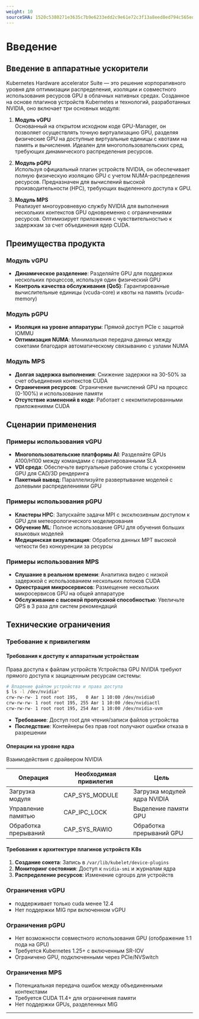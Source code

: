 ```yaml
---
weight: 10
sourceSHA: 1520c5380271e3635c7b9e6233edd2c9e61e72c3f13a8eed8ed794c565edbf3d
---
```


# Введение

## Введение в аппаратные ускорители

Kubernetes Hardware accelerator Suite — это решение корпоративного уровня для оптимизации распределения, изоляции и совместного использования ресурсов GPU в облачных нативных средах. Созданное на основе плагинов устройств Kubernetes и технологий, разработанных NVIDIA, оно включает три основных модуля:

1. **Модуль vGPU**\
   Основанный на открытом исходном коде GPU-Manager, он позволяет осуществлять точную виртуализацию GPU, разделяя физические GPU на доступные виртуальные единицы с квотами на память и вычисления. Идеален для многопользовательских сред, требующих динамического распределения ресурсов.

2. **Модуль pGPU**\
   Используя официальный плагин устройств NVIDIA, он обеспечивает полную физическую изоляцию GPU с учетом NUMA-распределения ресурсов. Предназначен для вычислений высокой производительности (HPC), требующих выделенного доступа к GPU.

3. **Модуль MPS**\
   Реализует многоуровневую службу NVIDIA для выполнения нескольких контекстов GPU одновременно с ограничениями ресурсов. Оптимизирует приложения с чувствительностью к задержкам за счет объединения ядер CUDA.

## Преимущества продукта

### Модуль vGPU

- **Динамическое разделение**: Разделяйте GPU для поддержки нескольких процессов, используя один физический GPU
- **Контроль качества обслуживания (QoS)**: Гарантированные вычислительные единицы (vcuda-core) и квоты на память (vcuda-memory)

### Модуль pGPU

- **Изоляция на уровне аппаратуры**: Прямой доступ PCIe с защитой IOMMU
- **Оптимизация NUMA**: Минимальная передача данных между сокетами благодаря автоматическому связыванию с узлами NUMA

### Модуль MPS

- **Долгая задержка выполнения**: Снижение задержки на 30-50% за счет объединения контекстов CUDA
- **Ограничения ресурсов**: Ограничение вычислений GPU на процесс (0-100%) и использование памяти
- **Отсутствие изменений в коде**: Работает с некомпилированными приложениями CUDA

## Сценарии применения

### Примеры использования vGPU

- **Многопользовательские платформы AI**: Разделяйте GPUs A100/H100 между командами с гарантированными SLA
- **VDI среда**: Обеспечьте виртуальные рабочие столы с ускорением GPU для CAD/3D рендеринга
- **Пакетный вывод**: Параллелизуйте развертывание моделей с долевыми распределениями GPU

### Примеры использования pGPU

- **Кластеры HPC**: Запускайте задачи MPI с эксклюзивным доступом к GPU для метеорологического моделирования
- **Обучение ML**: Полное использование GPU для обучения больших языковых моделей
- **Медицинская визуализация**: Обработка данных МРТ высокой четкости без конкуренции за ресурсы

### Примеры использования MPS

- **Слушание в реальном времени**: Аналитика видео с низкой задержкой с использованием нескольких потоков CUDA
- **Оркестрация микросервисов**: Размещение нескольких микросервисов GPU на общей аппаратуре
- **Обслуживание с высокой пропускной способностью**: Увеличьте QPS в 3 раза для систем рекомендаций

## Технические ограничения

### Требование к привилегиям

#### Требования к доступу к аппаратным устройствам

Права доступа к файлам устройств
Устройства GPU NVIDIA требуют прямого доступа к защищенным ресурсам системы:

```bash
# Владение файлом устройства и права доступа
$ ls -l /dev/nvidia*
crw-rw-rw- 1 root root 195,   0 Авг 1 10:00 /dev/nvidia0
crw-rw-rw- 1 root root 195, 255 Авг 1 10:00 /dev/nvidiactl
crw-rw-rw- 1 root root 195, 254 Авг 1 10:00 /dev/nvidia-uvm
```

- **Требование**: Доступ root для чтения/записи файлов устройства
- **Последствие**: Контейнеры без прав root получают ошибки отказа в разрешении

#### Операции на уровне ядра

Взаимодействия с драйвером NVIDIA

| Операция           | Необходимая привилегия | Цель                        |
| ------------------ | ---------------------- | --------------------------- |
| Загрузка модуля    | CAP\_SYS\_MODULE       | Загрузка модулей ядра NVIDIA |
| Управление памятью  | CAP\_IPC\_LOCK         | Выделение памяти GPU        |
| Обработка прерываний| CAP\_SYS\_RAWIO        | Обработка прерываний GPU    |

#### Требования к архитектуре плагинов устройств K8s

1. **Создание сокета**: Запись в `/var/lib/kubelet/device-plugins`
2. **Мониторинг состояния**: Доступ к `nvidia-smi` и журналам ядра
3. **Распределение ресурсов**: Изменение cgroups для устройств

### Ограничения vGPU

- поддерживает только cuda менее 12.4
- Нет поддержки MIG при включенном vGPU

### Ограничения pGPU

- Нет возможности совместного использования GPU (отображение 1:1 пода на GPU)
- Требуется Kubernetes 1.25+ с включенным SR-IOV
- Ограничено GPU, подключенными через PCIe/NVSwitch

### Ограничения MPS

- Потенциальная передача ошибок между объединенными контекстами
- Требуется CUDA 11.4+ для ограничения памяти
- Нет поддержки GPUs, разделенных MIG

---
